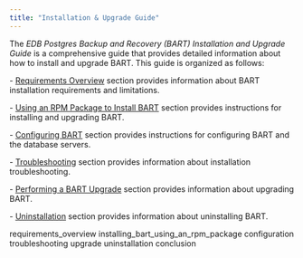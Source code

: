 ```yaml
---
title: "Installation & Upgrade Guide"
---
```


The *EDB Postgres Backup and Recovery (BART) Installation and Upgrade Guide* is a comprehensive guide that provides detailed information about how to install and upgrade BART. This guide is organized as follows:

\- [Requirements Overview](requirements_overview) section provides information about BART installation requirements and limitations.

\- [Using an RPM Package to Install BART](installing_bart_using_an_rpm_package) section provides instructions for installing and upgrading BART.

\- [Configuring BART](configuration) section provides instructions for configuring BART and the database servers.

\- [Troubleshooting](troubleshooting) section provides information about installation troubleshooting.

\- [Performing a BART Upgrade](upgrade) section provides information about upgrading BART.

\- [Uninstallation](uninstallation) section provides information about uninstalling BART.

<div class="toctree" data-maxdepth="5">

requirements_overview installing_bart_using_an_rpm_package configuration troubleshooting upgrade uninstallation conclusion

</div>
